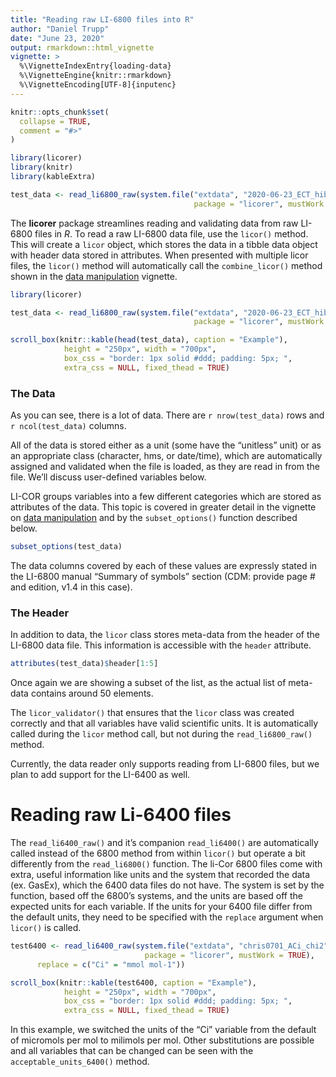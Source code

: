 ```yaml
---
title: "Reading raw LI-6800 files into R"
author: "Daniel Trupp"
date: "June 23, 2020"
output: rmarkdown::html_vignette
vignette: >
  %\VignetteIndexEntry{loading-data}
  %\VignetteEngine{knitr::rmarkdown}
  %\VignetteEncoding[UTF-8]{inputenc}
---
```


```r
knitr::opts_chunk$set(
  collapse = TRUE,
  comment = "#>"
)

library(licorer)
library(knitr)
library(kableExtra)

test_data <- read_li6800_raw(system.file("extdata", "2020-06-23_ECT_hib", 
                                         package = "licorer", mustWork = TRUE))

```

The **licorer** package streamlines reading and validating data from raw LI-6800 files in *R*. To read a raw LI-6800 data file, use the `licor()` method. This will create a `licor` object, which stores the data in a tibble data object with header data stored in attributes.  When presented with multiple licor files, the `licor()` method will automatically call the `combine_licor()` method shown in the [data manipulation](data-manipulation.html) vignette.

```r
library(licorer)

test_data <- read_li6800_raw(system.file("extdata", "2020-06-23_ECT_hib", 
                                         package = "licorer", mustWork = TRUE))
```

```r
scroll_box(knitr::kable(head(test_data), caption = "Example"),
            height = "250px", width = "700px", 
            box_css = "border: 1px solid #ddd; padding: 5px; ", 
            extra_css = NULL, fixed_thead = TRUE)
```

### The Data

As you can see, there is a lot of data. There are `r nrow(test_data)` rows and `r ncol(test_data)` columns. 

All of the data is stored either as a unit (some have the "unitless" unit) or as an appropriate class (character, hms, or date/time), which are automatically assigned and validated when the file is loaded, as they are read in from the file. We'll discuss user-defined variables below.

LI-COR groups variables into a few different categories which are stored as attributes of the data. This topic is covered in greater detail in the vignette on [data manipulation](data-manipulation.html) and by the `subset_options()` function described below.

```r
subset_options(test_data)
```

The data columns covered by each of these values are expressly stated in the LI-6800 manual "Summary of symbols" section (CDM: provide page # and edition, v1.4 in this case).  

### The Header

In addition to data, the `licor` class stores meta-data from the header of the LI-6800 data file. This information is accessible with the `header` attribute.

```r
attributes(test_data)$header[1:5]
```

Once again we are showing a subset of the list, as the actual list of meta-data
contains around 50 elements. 

The `licor_validator()` that ensures that the `licor` class was created correctly and that all variables have valid scientific units. It is automatically called during the `licor` method call, but not during the `read_li6800_raw()` method.

Currently, the data reader only supports reading from LI-6800 files, but we 
plan to add support for the LI-6400 as well.

# Reading raw Li-6400 files

The `read_li6400_raw()` and it's companion `read_li6400()` are automatically called instead of the 6800 method from within `licor()` but operate a bit differently from the `read_li6800()` function. The li-Cor 6800 files come with extra, useful information like units and the system that recorded the data (ex. GasEx), which the 6400 data files do not have. The system is set by the function, based off the 6800's systems, and the units are based off the expected units for each variable. If the units for your 6400 file differ from the default units, they need to be specified with the `replace` argument when `licor()` is called.

```r
test6400 <- read_li6400_raw(system.file("extdata", "chris0701_ACi_chi2", 
                              package = "licorer", mustWork = TRUE), 
      replace = c("Ci" = "mmol mol-1"))
```

```r

scroll_box(knitr::kable(test6400, caption = "Example"),
            height = "250px", width = "700px", 
            box_css = "border: 1px solid #ddd; padding: 5px; ", 
            extra_css = NULL, fixed_thead = TRUE)
```

In this example, we switched the units of the "Ci" variable from the default of micromols per mol to milimols per mol. Other substitutions are possible and all variables that can be changed can be seen with the `acceptable_units_6400()` method.
